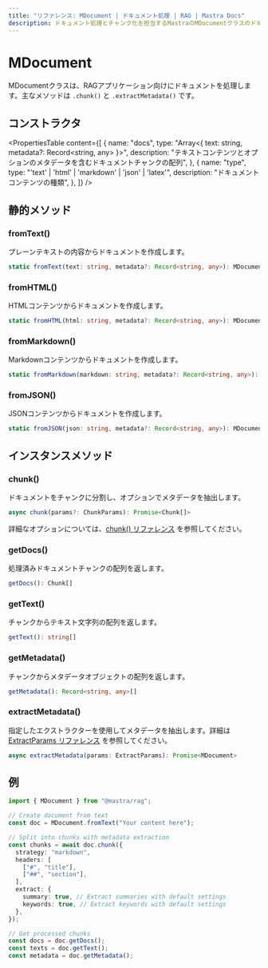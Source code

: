 ---
title: "リファレンス: MDocument | ドキュメント処理 | RAG | Mastra Docs"
description: ドキュメント処理とチャンク化を担当するMastraのMDocumentクラスのドキュメントです。
---

# MDocument

MDocumentクラスは、RAGアプリケーション向けにドキュメントを処理します。主なメソッドは `.chunk()` と `.extractMetadata()` です。

## コンストラクタ

<PropertiesTable
  content={[
    {
      name: "docs",
      type: "Array<{ text: string, metadata?: Record<string, any> }>",
      description:
        "テキストコンテンツとオプションのメタデータを含むドキュメントチャンクの配列",
    },
    {
      name: "type",
      type: "'text' | 'html' | 'markdown' | 'json' | 'latex'",
      description: "ドキュメントコンテンツの種類",
    },
  ]}
/>

## 静的メソッド

### fromText()

プレーンテキストの内容からドキュメントを作成します。

```typescript
static fromText(text: string, metadata?: Record<string, any>): MDocument
```

### fromHTML()

HTMLコンテンツからドキュメントを作成します。

```typescript
static fromHTML(html: string, metadata?: Record<string, any>): MDocument
```

### fromMarkdown()

Markdownコンテンツからドキュメントを作成します。

```typescript
static fromMarkdown(markdown: string, metadata?: Record<string, any>): MDocument
```

### fromJSON()

JSONコンテンツからドキュメントを作成します。

```typescript
static fromJSON(json: string, metadata?: Record<string, any>): MDocument
```

## インスタンスメソッド

### chunk()

ドキュメントをチャンクに分割し、オプションでメタデータを抽出します。

```typescript
async chunk(params?: ChunkParams): Promise<Chunk[]>
```

詳細なオプションについては、[chunk() リファレンス](./chunk) を参照してください。

### getDocs()

処理済みドキュメントチャンクの配列を返します。

```typescript
getDocs(): Chunk[]
```

### getText()

チャンクからテキスト文字列の配列を返します。

```typescript
getText(): string[]
```

### getMetadata()

チャンクからメタデータオブジェクトの配列を返します。

```typescript
getMetadata(): Record<string, any>[]
```

### extractMetadata()

指定したエクストラクターを使用してメタデータを抽出します。詳細は [ExtractParams リファレンス](./extract-params) を参照してください。

```typescript
async extractMetadata(params: ExtractParams): Promise<MDocument>
```

## 例

```typescript
import { MDocument } from "@mastra/rag";

// Create document from text
const doc = MDocument.fromText("Your content here");

// Split into chunks with metadata extraction
const chunks = await doc.chunk({
  strategy: "markdown",
  headers: [
    ["#", "title"],
    ["##", "section"],
  ],
  extract: {
    summary: true, // Extract summaries with default settings
    keywords: true, // Extract keywords with default settings
  },
});

// Get processed chunks
const docs = doc.getDocs();
const texts = doc.getText();
const metadata = doc.getMetadata();
```
